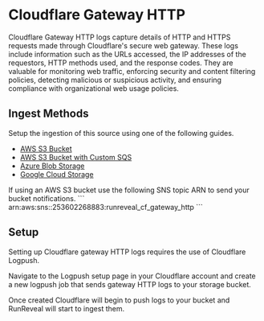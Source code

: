 
# Cloudflare Gateway HTTP

Cloudflare Gateway HTTP logs capture details of HTTP and HTTPS requests made through Cloudflare's secure web gateway. These logs include information such as the URLs accessed, the IP addresses of the requestors, HTTP methods used, and the response codes. They are valuable for monitoring web traffic, enforcing security and content filtering policies, detecting malicious or suspicious activity, and ensuring compliance with organizational web usage policies.

## Ingest Methods

Setup the ingestion of this source using one of the following guides.

- [AWS S3 Bucket](/sources/object-storage/s3.mdx)
- [AWS S3 Bucket with Custom SQS](/sources/object-storage/external-s3.mdx)
- [Azure Blob Storage](/sources/object-storage/azure.mdx)
- [Google Cloud Storage](/sources/object-storage/gcs.mdx)

<Callout type='info'>
If using an AWS S3 bucket use the following SNS topic ARN to send your bucket notifications.
```
arn:aws:sns:<REGION>:253602268883:runreveal_cf_gateway_http
```
</Callout>

## Setup

Setting up Cloudflare gateway HTTP logs requires the use of Cloudflare Logpush.

Navigate to the Logpush setup page in your Cloudflare account and create a new logpush job that sends gateway HTTP logs to your storage bucket.

Once created Cloudflare will begin to push logs to your bucket and RunReveal will start to ingest them.